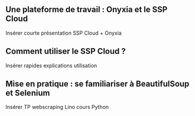 ## Une plateforme de travail : Onyxia et le SSP Cloud

Insérer courte présentation SSP Cloud + Onyxia


## Comment utiliser le SSP Cloud ?

Insérer rapides explications utilisation


## Mise en pratique : se familiariser à BeautifulSoup et Selenium

Insérer TP webscraping Lino cours Python
